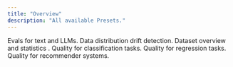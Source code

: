 ```yaml
---
title: "Overview"
description: "All available Presets."
---
```


<CardGroup cols="2">
  <Card title="Text Evals" icon="comments" href="/metrics/preset_text_evals">
    Evals for text and LLMs.
  </Card>

  <Card title="Data Drift" icon="chart-simple" href="/metrics/preset_data_drift">
    Data distribution drift detection.
  </Card>
</CardGroup>

<CardGroup cols="2">
  <Card title="Data Summary" icon="file-chart-column" href="/metrics/preset_data_summary">
    Dataset overview and statistics .
  </Card>

  <Card title="Classification" icon="dice-two" href="/metrics/preset_classification">
    Quality for classification tasks.
  </Card>
</CardGroup>

<CardGroup cols="2">
  <Card title="Regression" icon="chart-line" href="/metrics/preset_regression">
    Quality for regression tasks.
  </Card>

  <Card title="Recommendations" icon="cart-shopping" href="/metrics/preset_recsys">
    Quality for recommender systems.
  </Card>
</CardGroup>